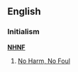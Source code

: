 ==English==

===Initialism===
'''[[No|N]][[Harm|H]][[No|N]][[Foul|F]]'''

# {{lb|en|Internet}} [[No Harm, No Foul]]